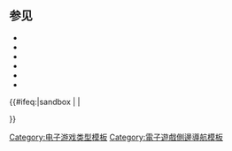 {{Documentation subpage}}

<!-- 在本行下編輯模板說明 -->
{{VG Simulation|expanded=all}}
==参见==
* {{tiw|VG Role-playing}}
* {{tiw|VG Strategy}}
* {{tiw|VG Action}}
* {{tiw|RPG}}
* {{tiw|Wargaming}}
* {{tiw|Views}}

<includeonly>{{#ifeq:{{SUBPAGENAME}}|sandbox | |
<!-- 本行下加入模板的分類，跨維基連結加入Wikidata（參見[[Wikipedia:Wikidata]]） -->

[[Category:电子游戏类型模板]]
[[Category:電子遊戲側邊導航模板]]
}}</includeonly>